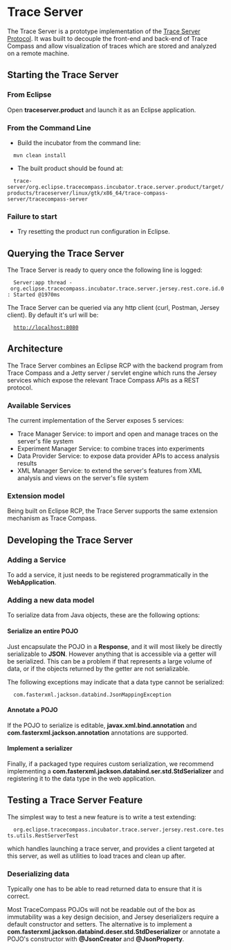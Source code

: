 
= Trace Server =

The Trace Server is a prototype implementation of the [https://theia-ide.github.io/trace-server-protocol/ Trace Server Protocol].
It was built to decouple the front-end and back-end of Trace Compass and allow visualization of traces which are stored and analyzed on a remote machine.

== Starting the Trace Server ==
=== From Eclipse ===
Open '''traceserver.product''' and launch it as an Eclipse application.

=== From the Command Line ===
* Build the incubator from the command line:
   mvn clean install

* The built product should be found at:
   trace-server/org.eclipse.tracecompass.incubator.trace.server.product/target/products/traceserver/linux/gtk/x86_64/trace-compass-server/tracecompass-server

=== Failure to start ===
* Try resetting the product run configuration in Eclipse.

== Querying the Trace Server ==
The Trace Server is ready to query once the following line is logged:
   Server:app thread - org.eclipse.tracecompass.incubator.trace.server.jersey.rest.core.id.0: Started @1970ms

The Trace Server can be queried via any http client (curl, Postman, Jersey client). By default it's url will be:
   http://localhost:8080


== Architecture ==
The Trace Server combines an Eclipse RCP with the backend program from Trace Compass and a Jetty server / servlet engine which runs the Jersey services which expose the relevant Trace Compass APIs as a REST protocol.

=== Available Services ===
The current implementation of the Server exposes 5 services:
* Trace Manager Service: to import and open and manage traces on the server's file system
* Experiment Manager Service: to combine traces into experiments
* Data Provider Service: to expose data provider APIs to access analysis results
* XML Manager Service: to extend the server's features from XML analysis and views on the server's file system

=== Extension model ===
Being built on Eclipse RCP, the Trace Server supports the same extension mechanism as Trace Compass.

== Developing the Trace Server ==

=== Adding a Service ===
To add a service, it just needs to be registered programmatically in the '''WebApplication'''.

=== Adding a new data model ===
To serialize data from Java objects, these are the following options:

==== Serialize an entire POJO ====
Just encapsulate the POJO in a '''Response''', and it will most likely be directly serializable to '''JSON'''.
However anything that is accessible via a getter will be serialized. This can be a problem if that represents a large volume of data, or if the objects returned by the getter are not serializable.

The following exceptions may indicate that a data type cannot be serialized:
   com.fasterxml.jackson.databind.JsonMappingException

==== Annotate a POJO ====
If the POJO to serialize is editable, '''javax.xml.bind.annotation''' and '''com.fasterxml.jackson.annotation''' annotations are supported.

==== Implement a serializer ====
Finally, if a packaged type requires custom serialization, we recommend implementing a '''com.fasterxml.jackson.databind.ser.std.StdSerializer''' and registering it to the data type in the web application.

== Testing a Trace Server Feature ==
The simplest way to test a new feature is to write a test extending:
   org.eclipse.tracecompass.incubator.trace.server.jersey.rest.core.tests.utils.RestServerTest
which handles launching a trace server, and provides a client targeted at this server, as well as utilities to load traces and clean up after.

=== Deserializing data ===
Typically one has to be able to read returned data to ensure that it is correct.

Most TraceCompass POJOs will not be readable out of the box as immutability was a key design decision, and Jersey deserializers require a default constructor and setters.
The alternative is to implement a '''com.fasterxml.jackson.databind.deser.std.StdDeserializer<T>''' or annotate a POJO's constructor with '''@JsonCreator''' and '''@JsonProperty'''.